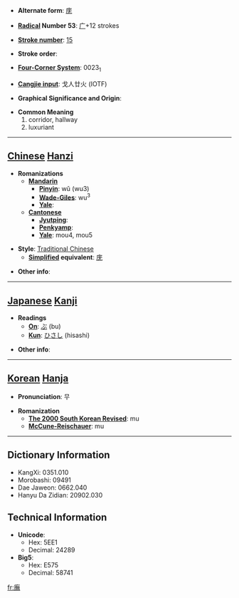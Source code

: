 * '''Alternate form''': [[庑]]

* '''[[Wiktionary:Chinese radical index| Radical]] Number 53''': [[Wiktionary:Chinese radical index 广|广]]+12 strokes

* '''[[Wiktionary:Chinese total strokes index|Stroke number]]''': [[Wiktionary:Chinese total strokes index 15|15]]

* '''Stroke order''': 

* '''[[Wiktionary:Chinese four corner index|Four-Corner System]]''': 0023<sub>1</sub>

* '''[[Wiktionary:Chinese Cangjie index|Cangjie input]]''': 戈人廿火 (IOTF)

* '''Graphical Significance and Origin''': 

* '''Common Meaning'''
*#corridor, hallway
*# luxuriant


----

== [[Chinese]] [[Hanzi]] ==

* '''Romanizations'''
** '''[[Mandarin]]'''
*** '''[[Pinyin]]''': wǔ (wu3)
*** '''[[Wade-Giles]]''': wu<sup>3</sup>
*** '''[[Yale]]''': 
** '''[[Cantonese]]'''
*** '''[[Jyutping]]''':
*** '''[[Penkyamp]]''': 
*** '''[[Yale]]''': mou4, mou5

* '''Style''': [[Traditional Chinese]] 
** '''[[Simplified Chinese|Simplified]] equivalent''': [[庑]]

* '''Other info''': 

----

== [[Japanese]] [[Kanji]] ==

* '''Readings'''
** '''[[On]]''': [[ぶ]] (bu)
** '''[[Kun]]''': [[ひさし]] (hisashi)

* '''Other info''':  

----

== [[Korean]] [[Hanja]] ==

* '''Pronunciation''': 무

* '''Romanization'''
** '''[[The 2000 South Korean Revised Romanization|The 2000 South Korean Revised]]''': mu
** '''[[McCune-Reischauer]]''': mu

----

== Dictionary Information ==

* KangXi: 0351.010
* Morobashi: 09491
* Dae Jaweon: 0662.040
* Hanyu Da Zidian: 20902.030

== Technical Information ==

* '''Unicode''':
** Hex: 5EE1
** Decimal: 24289
* '''Big5''':
** Hex: E575
** Decimal: 58741

[[fr:廡]]